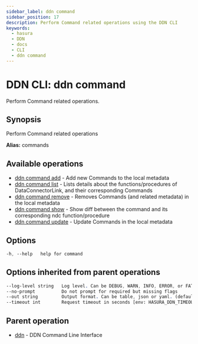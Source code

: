 ```yaml
---
sidebar_label: ddn command
sidebar_position: 17
description: Perform Command related operations using the DDN CLI
keywords:
  - hasura
  - DDN
  - docs
  - CLI
  - ddn command
---
```


# DDN CLI: ddn command

Perform Command related operations.

## Synopsis

Perform Command related operations

**Alias:** commands

## Available operations

- [ddn command add](/cli/commands/ddn_command_add) - Add new Commands to the local metadata
- [ddn command list](/cli/commands/ddn_command_list) - Lists details about the functions/procedures of DataConnectorLink, and their corresponding Commands
- [ddn command remove](/cli/commands/ddn_command_remove) - Removes Commands (and related metadata) in the local metadata
- [ddn command show](/cli/commands/ddn_command_show) - Show diff between the command and its corresponding ndc function/procedure
- [ddn command update](/cli/commands/ddn_command_update) - Update Commands in the local metadata

## Options

```sass
-h, --help   help for command
```

## Options inherited from parent operations

```sass
--log-level string   Log level. Can be DEBUG, WARN, INFO, ERROR, or FATAL. (default "INFO")
--no-prompt          Do not prompt for required but missing flags
--out string         Output format. Can be table, json or yaml. (default "table")
--timeout int        Request timeout in seconds [env: HASURA_DDN_TIMEOUT] (default 100)
```

## Parent operation

- [ddn](/cli/commands/ddn) - DDN Command Line Interface
